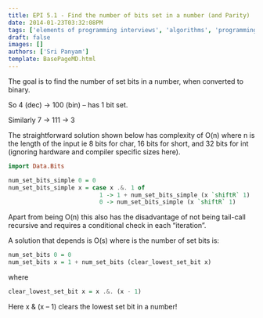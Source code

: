 ```yaml
---
title: EPI 5.1 - Find the number of bits set in a number (and Parity)
date: 2014-01-23T03:32:08PM
tags: ['elements of programming interviews', 'algorithms', 'programming', 'haskell']
draft: false
images: []
authors: ['Sri Panyam']
template: BasePageMD.html
---
```


The goal is to find the number of set bits in a number, when converted to binary.

So 4 (dec) -> 100 (bin) – has 1 bit set.

Similarly 7 -> 111 -> 3

The straightforward solution shown below has complexity of O(n) where n is the length of the input ie 8 bits for char, 16 bits for short, and 32 bits for int (ignoring hardware and compiler specific sizes here).

```haskell showLineNumbers
import Data.Bits

num_set_bits_simple 0 = 0
num_set_bits_simple x = case x .&. 1 of
                          1 -> 1 + num_set_bits_simple (x `shiftR` 1)
                          0 -> num_set_bits_simple (x `shiftR` 1)
```

Apart from being O(n) this also has the disadvantage of not being tail-call recursive and requires a conditional check in each “iteration”.

A solution that depends is O(s) where is the number of set bits is:

```haskell showLineNumbers
num_set_bits 0 = 0
num_set_bits x = 1 + num_set_bits (clear_lowest_set_bit x)
```

where

```haskell showLineNumbers
clear_lowest_set_bit x = x .&. (x - 1)
```

Here x & (x – 1) clears the lowest set bit in a number!
